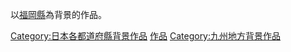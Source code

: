 以[[福岡縣|福岡縣]]為背景的作品。
{{日本行政區劃分類導航|背景作品}}
{{DEFAULTSORT:Fukuoka}}
[[Category:日本各都道府縣背景作品|Category:日本各都道府縣背景作品]]
[[Category:福岡縣文化|作品]]
[[Category:九州地方背景作品|Category:九州地方背景作品]]